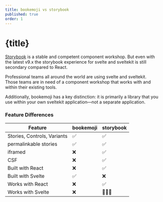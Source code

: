 ```yaml
---
title: bookemoji vs storybook
published: true
order: 1
---
```


# {title}

[Storybook](https://storybook.js.org) is a stable and competent component workshop.
But even with the latest v9.x the storybook experience for svelte and sveltekit is still secondary compared to React.

Professional teams all around the world are using svelte and sveltekit. Those teams are in need of a component workshop that works with and within their existing tools.

Additionally, bookemoji has a key distinction: it is primarily a library that you use within your own sveltekit application—not a separate application.

### Feature Differences

<table>
    <thead>
    <tr>
        <th>Feature</th>
        <th>bookemoji</th>
        <th>storybook</th>
    </tr>
    </thead>
    <tbody>
        <tr>
            <td>Stories, Controls, Variants</td>
            <td>✅</td>
            <td>✅</td>
        </tr>
        <tr>
            <td>permalinkable stories</td>
            <td>✅</td>
            <td>✅</td>
        </tr>
        <tr>
            <td>iframed</td>
            <td>❌</td>
            <td>✅</td>
        </tr>
        <tr>
            <td>CSF</td>
            <td>❌</td>
            <td>✅</td>
        </tr>
        <tr>
            <td>Built with React</td>
            <td>❌</td>
            <td>✅</td>
        </tr>
        <tr>
            <td>Built with Svelte</td>
            <td>✅</td>
            <td>❌</td>
        </tr>
        <tr>
            <td>Works with React</td>
            <td>❌</td>
            <td>✅</td>
        </tr>
                <tr>
            <td>Works with Svelte</td>
            <td>❌</td>
            <td>🤷🏼‍♀️</td>
        </tr>
    </tbody>

</table>
